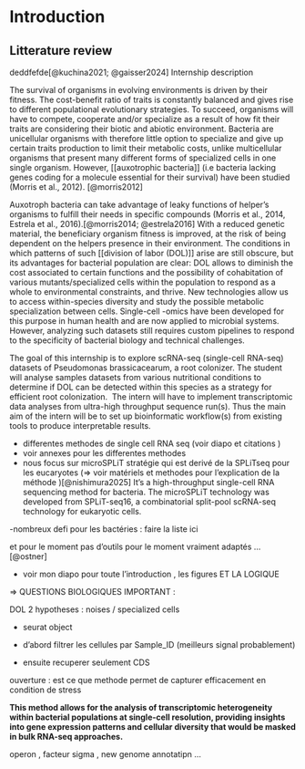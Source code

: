 # Introduction {#sec-intro}

## Litterature review

deddfefde[@kuchina2021; @gaisser2024] Internship description

The survival of organisms in evolving environments is driven by their fitness. The cost-benefit ratio of traits is constantly balanced and gives rise to different populational evolutionary strategies. To succeed, organisms will have to compete, cooperate and/or specialize as a result of how fit their traits are considering their biotic and abiotic environment. Bacteria are unicellular organisms with therefore little option to specialize and give up certain traits production to limit their metabolic costs, unlike multicellular organisms that present many different forms of specialized cells in one single organism. However, \[\[auxotrophic bacteria\]\] (i.e bacteria lacking genes coding for a molecule essential for their survival) have been studied (Morris et al., 2012). [@morris2012]

Auxotroph bacteria can take advantage of leaky functions of helper’s organisms to fulfill their needs in specific compounds (Morris et al., 2014, Estrela et al., 2016).[@morris2014; @estrela2016] With a reduced genetic material, the beneficiary organism fitness is improved, at the risk of being dependent on the helpers presence in their environment. The conditions in which patterns of such \[\[division of labor (DOL)\]\] arise are still obscure, but its advantages for bacterial population are clear: DOL allows to diminish the cost associated to certain functions and the possibility of cohabitation of various mutants/specialized cells within the population to respond as a whole to environmental constraints, and thrive. New technologies allow us to access within-species diversity and study the possible metabolic specialization between cells. Single-cell -omics have been developed for this purpose in human health and are now applied to microbial systems. However, analyzing such datasets still requires custom pipelines to respond to the specificity of bacterial biology and technical challenges.

The goal of this internship is to explore scRNA-seq (single-cell RNA-seq) datasets of Pseudomonas brassicacearum, a root colonizer. The student will analyse samples datasets from various nutritional conditions to determine if DOL can be detected within this species as a strategy for efficient root colonization.  The intern will have to implement transcriptomic data analyses from ultra-high throughput sequence run(s). Thus the main aim of the intern will be to set up bioinformatic workflow(s) from existing tools to produce interpretable results.

-   differentes methodes de single cell RNA seq (voir diapo et citations )
-   voir annexes pour les differentes methodes
-   nous focus sur microSPLiT stratégie qui est derivé de la SPLiTseq pour les eucaryotes (=\> voir matériels et methodes pour l'explication de la méthode )[@nishimura2025]
It's a high-throughput single-cell RNA sequencing method for bacteria. 
The microSPLiT technology was developed from SPLiT-seq16, a combinatorial split-pool scRNA-seq technology for eukaryotic cells.

-nombreux defi pour les bactéries : faire la liste ici

et pour le moment pas d'outils pour le moment vraiment adaptés ... [@ostner]

-   voir mon diapo pour toute l'introduction , les figures ET LA LOGIQUE

=\> QUESTIONS BIOLOGIQUES IMPORTANT :

DOL 2 hypotheses : noises / specialized cells







- seurat object 

- d'abord filtrer les cellules par Sample_ID (meilleurs signal probablement)
- ensuite recuperer seulement CDS 


ouverture : est ce que methode permet de capturer efficacement en condition de stress 


**This method allows for the analysis of transcriptomic heterogeneity within bacterial populations at single-cell resolution, providing insights into gene expression patterns and cellular diversity that would be masked in bulk RNA-seq approaches.**


operon , facteur sigma , new genome annotatipn ... 
